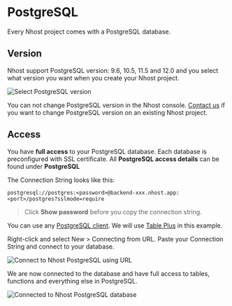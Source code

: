 # PostgreSQL

Every Nhost project comes with a PostgreSQL database.

## Version

Nhost support PostgreSQL version: 9.6, 10.5, 11.5 and 12.0 and you select what version you want when you create your Nhost project.

![Select PostgreSQL version](/images/postgresql/select-postgresql-version.png)

You can not change PostgreSQL version in the Nhost console. [Contact us](mailto:support@nhost.io) if you want to change PostgreSQL version on an existing Nhost project.

## Access

You have **full access** to your PostgreSQL database. Each database is preconfigured with SSL certificate. All **PostgreSQL access details** can be found under **PostgreSQL**

The Connection String looks like this:

```
postgresql://postgres:<password>@backend-xxx.nhost.app:<port>/postgres?sslmode=require
```

> Click **Show password** before you copy the connection string.

You can use any [PostgreSQL client](https://wiki.postgresql.org/wiki/PostgreSQL_Clients). We will use [Table Plus](https://tableplus.com/) in this example.

Right-click and select New > Connecting from URL. Paste your Connection String and connect to your database.

![Connect to Nhost PostgreSQL using URL](/images/postgresql/connection-url.png)

We are now connected to the database and have full access to tables, functions and everything else in PostgreSQL.

![Connected to Nhost PostgreSQL database](/images/postgresql/connected.png)
